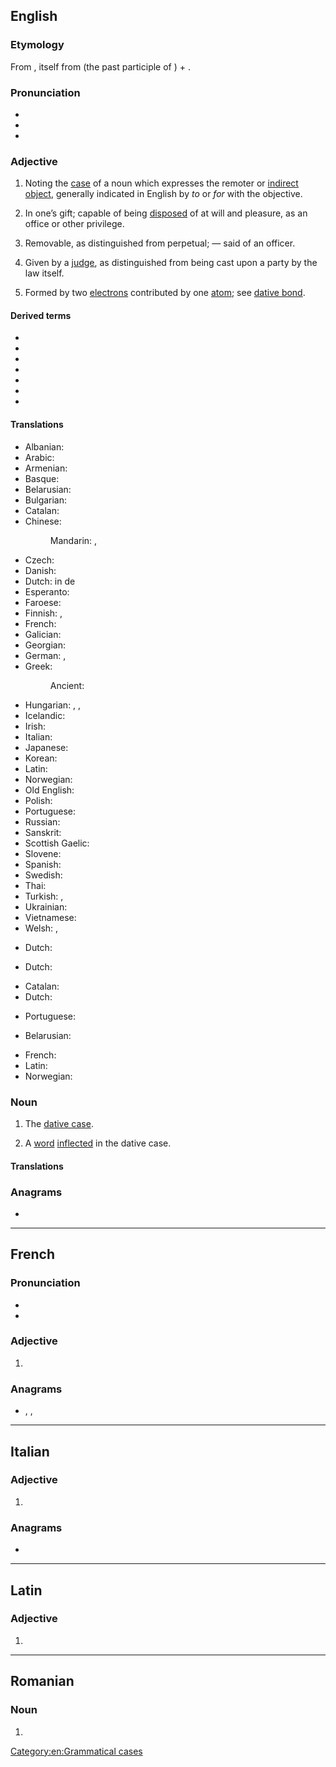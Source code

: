 {{also|Dative}}
==English==

===Etymology===
{{root|en|ine-pro|*deh₃-}}
From {{der|en|la|datīvus||appropriate for giving}}, itself from {{m|la|datus}} (the past participle of {{m|la|dō||I give}}) + {{m|la|-īvus||-ive}}.

===Pronunciation===
* {{IPA|en|/ˈdeɪtɪv/}}
* {{audio|en|LL-Q1860 (eng)-Vealhurl-dative.wav|Audio (Southern England)}}
* {{rhymes|en|eɪtɪv|s=2}}

===Adjective===
{{en-adj|-}}

# {{lb|en|grammar}} Noting the [[case]] of a noun which expresses the remoter or [[indirect object]], generally indicated in English by ''to'' or ''for'' with the objective.
# {{lb|en|obsolete|legal}} In one’s gift; capable of being [[disposed]] of at will and pleasure, as an office or other privilege.
# {{lb|en|obsolete|legal}} Removable, as distinguished from perpetual; — said of an officer.
# {{lb|en|obsolete|legal}} Given by a [[judge]], as distinguished from being cast upon a party by the law itself.
# {{lb|en|science}} Formed by two [[electron]]s contributed by one [[atom]]; see [[dative bond]].

====Derived terms====
* {{l|en|dative bond}}
* {{l|en|dative case}}
* {{l|en|dative executor}}
* {{l|en|dative of purpose}}
* {{l|en|dative sickness}}
* {{l|en|dative shift}}
* {{l|en|datively}}

====Translations====
{{trans-top|grammar: noting the case of noun which expresses indirect object}}
* Albanian: {{t-needed|sq}}
* Arabic: {{t|ar|مفعول لأجله|m}}
* Armenian: {{t+|hy|տրական}}
* Basque: {{t|eu|datibo}}
* Belarusian: {{t|be|дава́льны}}
* Bulgarian: {{t|bg|да́телен}}
* Catalan: {{t+|ca|datiu}}
* Chinese:
*: Mandarin: {{t|cmn|第三格}}, {{t+|cmn|与格}}
* Czech: {{t|cs|dativní}}
* Danish: {{t+|da|dativ}}
* Dutch: in de {{t+|nl|datief|m}}
* Esperanto: {{t|eo|dativa}}
* Faroese: {{t|fo|hvørjumfals-}}
* Finnish: {{t|fi|datiivinen}}, {{t+|fi|datiivi|alt=datiivi-}}
* French: {{t+|fr|datif|m}}
* Galician: {{t|gl|dativo|m}}
* Georgian: {{t+|ka|მიცემითი}}
* German: {{t+|de|Dativ|alt=Dativ-}}, {{t|de|dativisch}}
* Greek: {{t+|el|δοτική|f}}
*: Ancient: {{t|grc|δοτική}}
{{trans-mid}}
* Hungarian: {{t+|hu|részeshatározó}}, {{t|hu|részeshatározós}}, {{t|hu|részeshatározói}}
* Icelandic: {{t+|is|þágufall|alt=þágufalls-}}
* Irish: {{t+|ga|tabharthach}}
* Italian: {{t+|it|dativo}}
* Japanese: {{t+|ja|与格|tr=yokaku|sc=Jpan}}
* Korean: {{t-needed|ko}}
* Latin: {{t|la|datīvus|m}}
* Norwegian: {{t+|no|dativ|m}}
* Old English: {{t|ang|forġiefendlīċ}}
* Polish: {{t+|pl|celownikowy}}
* Portuguese: {{t+|pt|dativo}}
* Russian: {{t+|ru|да́тельный}}
* Sanskrit: {{t-needed|sa}}
* Scottish Gaelic: {{t|gd|tabhartach}}
* Slovene: {{t|sl|dajalniški}}
* Spanish: {{t+|es|dativo}}
* Swedish: {{t+|sv|dativ}}
* Thai: {{t-needed|th}}
* Turkish: {{t+|tr|-e hâli}}, {{t+|tr|datif}}
* Ukrainian: {{t+|uk|дава́льний}}
* Vietnamese: {{t-needed|vi}}
* Welsh: {{t|cy|dadiol}}, {{t+|cy|derbyniol}}
{{trans-bottom}}

{{trans-top|capable of being disposed of at will}}
* Dutch: {{t+|nl|begeven}}
{{trans-mid}}
{{trans-bottom}}

{{trans-top|removable}}
* Dutch: {{t+|nl|afzetbaar}}
{{trans-mid}}
{{trans-bottom}}

{{trans-top|given by a judge}}
* Catalan: {{t+|ca|datiu}}
* Dutch: {{t+|nl|datief}}
{{trans-mid}}
* Portuguese: {{t+|pt|dativo}}
{{trans-bottom}}

{{checktrans-top}}
* Belarusian: {{t-check|be|дава́льны}}
{{trans-mid}}
* French: {{t+check|fr|datif|m}}
* Latin: {{t-check|la|dativus|m}}
* Norwegian: {{t+check|no|dativ}}
{{trans-bottom}}

===Noun===
{{en-noun}}

# {{lb|en|grammar}} The [[dative case]].
# {{lb|en|grammar}} A [[word]] [[inflected]] in the dative case.

====Translations====
{{trans-see|dative case}}

{{trans-top|word in the dative}}
{{trans-mid}}
{{trans-bottom}}

===Anagrams===
* {{anagrams|en|a=adeitv|DeVita}}

[[Category:en:Grammatical cases]]

----

==French==

===Pronunciation===
* {{fr-IPA}}
* {{audio|fr|Dative-FR.ogg|Audio}}

===Adjective===
{{head|fr|adjective form}}

# {{feminine singular of|fr|datif}}

===Anagrams===
* {{l|fr|devait}}, {{l|fr|déviât}}, {{l|fr|évidât}}

----

==Italian==

===Adjective===
{{head|it|adjective form}}

# {{feminine plural of|it|dativo}}

===Anagrams===
* {{anagrams|it|a=adeitv|De Vita|datevi}}

----

==Latin==

===Adjective===
{{la-adj-form|datīve}}

# {{inflection of|la|datīvus||voc|m|s}}

----

==Romanian==

===Noun===
{{head|ro|noun form|g=n-p}}

# {{plural of|ro|dativ}}